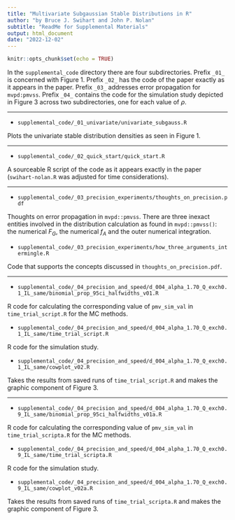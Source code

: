 ```yaml
---
title: "Multivariate Subgaussian Stable Distributions in R"
author: "by Bruce J. Swihart and John P. Nolan"
subtitle: "ReadMe for Supplemental Materials"
output: html_document
date: "2022-12-02"
---
```


```r
knitr::opts_chunk$set(echo = TRUE)
```

In the `supplemental_code` directory there are four subdirectories.  Prefix `_01_` is concerned with Figure 1.  Prefix `_02_` has the code of the paper exactly as it appears in the paper.  Prefix `_03_` addresses error propagation for `mvpd:pmvss`.  Prefix `_04_` contains the code for the simulation study depicted in Figure 3 across two subdirectories, one for each value of $\rho$.

---

  *  `supplemental_code/_01_univariate/univariate_subgauss.R`  
  
  Plots the univariate stable distribution densities as seen in Figure 1.
  
---  
                                                                                                     
  *  `supplemental_code/_02_quick_start/quick_start.R`
  
  A sourceable R script of the code as it appears exactly in the paper (`swihart-nolan.R` was adjusted for time considerations).

---

  *  `supplemental_code/_03_precision_experiments/thoughts_on_precision.pdf` 
  
  Thoughts on error propagation in `mvpd::pmvss`.
  There are three inexact entities involved in the distribution calculation as found in `mvpd::pmvss()`: the
  numerical $F_G$, the numerical $f_A$ and the outer numerical integration.
  
  *  `supplemental_code/_03_precision_experiments/how_three_arguments_intermingle.R`
  
  Code that supports the concepts discussed in `thoughts_on_precision.pdf`.  
                                                                                        
---

  *  `supplemental_code/_04_precision_and_speed/d_004_alpha_1.70_Q_exch0.1_IL_same/binomial_prop_95ci_halfwidths_v01.R` 
  
  R code for calculating the corresponding value of `pmv_sim_val` in `time_trial_script.R` for the MC methods.
  
  *  `supplemental_code/_04_precision_and_speed/d_004_alpha_1.70_Q_exch0.1_IL_same/time_trial_script.R` 
  
  R code for the simulation study.

  *  `supplemental_code/_04_precision_and_speed/d_004_alpha_1.70_Q_exch0.1_IL_same/cowplot_v02.R`
  
  Takes the results from saved runs of `time_trial_script.R` and makes the graphic component of Figure 3.
  
---

  *  `supplemental_code/_04_precision_and_speed/d_004_alpha_1.70_Q_exch0.9_IL_same/binomial_prop_95ci_halfwidths_v01a.R`  
  
  R code for calculating the corresponding value of `pmv_sim_val` in `time_trial_scripta.R` for the MC methods.
    
  *  `supplemental_code/_04_precision_and_speed/d_004_alpha_1.70_Q_exch0.9_IL_same/time_trial_scripta.R`  
  
  R code for the simulation study.

  *  `supplemental_code/_04_precision_and_speed/d_004_alpha_1.70_Q_exch0.9_IL_same/cowplot_v02a.R` 
  
  Takes the results from saved runs of `time_trial_scripta.R` and makes the graphic component of Figure 3.
